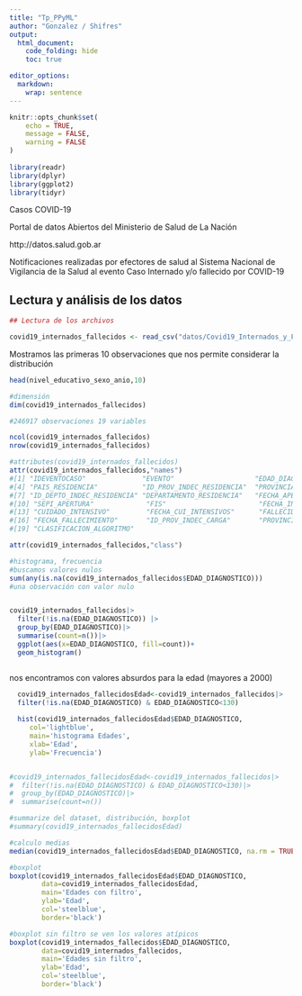 ```yaml
---
title: "Tp_PPyML"
author: "Gonzalez / Shifres"
output: 
  html_document:
    code_folding: hide
    toc: true

editor_options: 
  markdown: 
    wrap: sentence
---
```


```r
knitr::opts_chunk$set(
	echo = TRUE,
	message = FALSE,
	warning = FALSE
)
 
library(readr)
library(dplyr)
library(ggplot2)
library(tidyr)

```

Casos COVID-19

Portal de datos Abiertos del Ministerio de Salud de La Nación

http://datos.salud.gob.ar

Notificaciones realizadas por efectores de salud al Sistema Nacional de Vigilancia de la Salud al evento Caso Internado y/o fallecido por COVID-19 

## Lectura y análisis de los datos

```r

## Lectura de los archivos

covid19_internados_fallecidos <- read_csv("datos/Covid19_Internados_y_Fallecidos.csv")

```

Mostramos las primeras 10 observaciones que nos permite considerar la distribución 


```r
head(nivel_educativo_sexo_anio,10)
```

```r

#dimensión 
dim(covid19_internados_fallecidos)

#246917 observaciones 19 variables

ncol(covid19_internados_fallecidos)
nrow(covid19_internados_fallecidos)

#attributes(covid19_internados_fallecidos)
attr(covid19_internados_fallecidos,"names") 
#[1] "IDEVENTOCASO"              "EVENTO"                    "EDAD_DIAGNOSTICO"         
#[4] "PAIS_RESIDENCIA"           "ID_PROV_INDEC_RESIDENCIA"  "PROVINCIA_RESIDENCIA"     
#[7] "ID_DEPTO_INDEC_RESIDENCIA" "DEPARTAMENTO_RESIDENCIA"   "FECHA_APERTURA"           
#[10] "SEPI_APERTURA"             "FIS"                       "FECHA_INTERNACION"        
#[13] "CUIDADO_INTENSIVO"         "FECHA_CUI_INTENSIVOS"      "FALLECIDO"                
#[16] "FECHA_FALLECIMIENTO"       "ID_PROV_INDEC_CARGA"       "PROVINCIA_CARGA"          
#[19] "CLASIFICACION_ALGORITMO"  

attr(covid19_internados_fallecidos,"class")  
```
```r

#histograma, frecuencia
#buscamos valores nulos
sum(any(is.na(covid19_internados_fallecidos$EDAD_DIAGNOSTICO))) 
#una observación con valor nulo


covid19_internados_fallecidos|> 
  filter(!is.na(EDAD_DIAGNOSTICO)) |> 
  group_by(EDAD_DIAGNOSTICO)|>
  summarise(count=n())|>
  ggplot(aes(x=EDAD_DIAGNOSTICO, fill=count))+
  geom_histogram()



```
nos encontramos con valores absurdos para la edad (mayores a 2000)

```r

  covid19_internados_fallecidosEdad<-covid19_internados_fallecidos|> 
  filter(!is.na(EDAD_DIAGNOSTICO) & EDAD_DIAGNOSTICO<130)
  
  hist(covid19_internados_fallecidosEdad$EDAD_DIAGNOSTICO,
     col='lightblue',
     main='histograma Edades',
     xlab='Edad',
     ylab='Frecuencia')


#covid19_internados_fallecidosEdad<-covid19_internados_fallecidos|> 
#  filter(!is.na(EDAD_DIAGNOSTICO) & EDAD_DIAGNOSTICO<130)|> 
#  group_by(EDAD_DIAGNOSTICO)|>
#  summarise(count=n())

```
```r

#summarize del dataset, distribución, boxplot
#summary(covid19_internados_fallecidosEdad)

#calculo medias
median(covid19_internados_fallecidosEdad$EDAD_DIAGNOSTICO, na.rm = TRUE)

#boxplot
boxplot(covid19_internados_fallecidosEdad$EDAD_DIAGNOSTICO,
        data=covid19_internados_fallecidosEdad,
        main='Edades con filtro',
        ylab='Edad',
        col='steelblue',
        border='black')

#boxplot sin filtro se ven los valores atípicos
boxplot(covid19_internados_fallecidos$EDAD_DIAGNOSTICO,
        data=covid19_internados_fallecidos,
        main='Edades sin filtro',
        ylab='Edad',
        col='steelblue',
        border='black')

```

